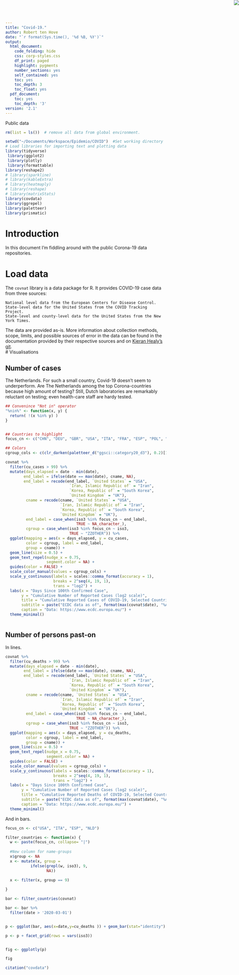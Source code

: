 ```yaml
---
title: "Covid-19."
author: Robert ten Hove
date: "`r format(Sys.time(), '%d %B, %Y')`"
output:
  html_document:
    code_folding: hide
    css: corp-styles.css
    df_print: paged
    highlight: pygments
    number_sections: yes
    self_contained: yes
    toc: yes
    toc_depth: 3
    toc_float: yes
  pdf_document:
    toc: yes
    toc_depth: '3'
version: '2.1'
---
```


<img src="./source/Bub.png" style="position:absolute;top:0px;right:0px;" />
<div class="watermark">Public data</div>



```r

rm(list = ls())  # remove all data from global environment.

setwd("~/Documents/Workspace/Epidemio/COVID")  #Set working directory
# Load libraries for importing text and plotting data
library(tidyverse)
 library(ggplot2)
 library(plotly)
 library(formattable)
library(reshape2)
# library(sparkline)
# library(kableExtra)
# library(heatmaply)
# library(reshape)
# library(matrixStats)
library(covdata)
library(ggrepel)
library(paletteer)
library(prismatic)
```


# Introduction 
In this document I'm fiddling around with the public Corona-19 data repositories.  

# Load data  
The `covnat` library is a data package for R. It provides COVID-19 case data from three sources:  
  
    National level data from the European Centers for Disease Control.  
    State-level data for the United States from the COVID Tracking Project.  
    State-level and county-level data for the United States from the New York Times.  

The data are provided as-is. More information about collection methods, scope, limits, and possible sources of error in the data can be found in the documentation provided by their respective sources and on [Kieran Healy's git](https://kjhealy.github.io/covdata/).  
# Visualisations 

## Number of cases 
The Netherlands. For such a small country, Covid-19 doesn't seem to underperform. Are The Netherlands among the top Corona-countries because high amount of testing? Still, Dutch laboratories are remarkably reluctant on testing; even health-care staff are hardy tested.  

```r
## Convenince "Not in" operator
"%nin%" <- function(x, y) {
  return( !(x %in% y) )
}


## Countries to highlight
focus_cn <- c("CHN", "DEU", "GBR", "USA", "ITA", "FRA", "ESP", "POL", "NLD", "KOR")

## Colors
cgroup_cols <- c(clr_darken(paletteer_d("ggsci::category20_d3"), 0.2)[1:length(focus_cn)], "gray70")

covnat %>%
  filter(cu_cases > 99) %>%
  mutate(days_elapsed = date - min(date),
        end_label = ifelse(date == max(date), cname, NA),
        end_label = recode(end_label, `United States` = "USA",
                            `Iran, Islamic Republic of` = "Iran",
                            `Korea, Republic of` = "South Korea",
                            `United Kingdom` = "UK"),
         cname = recode(cname, `United States` = "USA",
                        `Iran, Islamic Republic of` = "Iran",
                        `Korea, Republic of` = "South Korea",
                        `United Kingdom` = "UK"),
         end_label = case_when(iso3 %in% focus_cn ~ end_label,
                               TRUE ~ NA_character_),
         cgroup = case_when(iso3 %in% focus_cn ~ iso3,
                            TRUE ~ "ZZOTHER")) %>%
  ggplot(mapping = aes(x = days_elapsed, y = cu_cases,
         color = cgroup, label = end_label,
         group = cname)) +
  geom_line(size = 0.5) +
  geom_text_repel(nudge_x = 0.75,
                  segment.color = NA) +
  guides(color = FALSE) +
  scale_color_manual(values = cgroup_cols) +
  scale_y_continuous(labels = scales::comma_format(accuracy = 1),
                     breaks = 2^seq(4, 19, 1),
                     trans = "log2") +
  labs(x = "Days Since 100th Confirmed Case",
       y = "Cumulative Number of Reported Cases (log2 scale)",
       title = "Cumulative Reported Cases of COVID-19, Selected Countries",
       subtitle = paste("ECDC data as of", format(max(covnat$date), "%A, %B %e, %Y")),
       caption = "Data: https://www.ecdc.europa.eu/") +
  theme_minimal()



```

## Number of persons past-on 

In lines.  
```r
covnat %>%
  filter(cu_deaths > 99) %>%
  mutate(days_elapsed = date - min(date),
        end_label = ifelse(date == max(date), cname, NA),
        end_label = recode(end_label, `United States` = "USA",
                            `Iran, Islamic Republic of` = "Iran",
                            `Korea, Republic of` = "South Korea",
                            `United Kingdom` = "UK"),
         cname = recode(cname, `United States` = "USA",
                        `Iran, Islamic Republic of` = "Iran",
                        `Korea, Republic of` = "South Korea",
                        `United Kingdom` = "UK"),
         end_label = case_when(iso3 %in% focus_cn ~ end_label,
                               TRUE ~ NA_character_),
         cgroup = case_when(iso3 %in% focus_cn ~ iso3,
                            TRUE ~ "ZZOTHER")) %>%
  ggplot(mapping = aes(x = days_elapsed, y = cu_deaths,
         color = cgroup, label = end_label,
         group = cname)) +
  geom_line(size = 0.5) +
  geom_text_repel(nudge_x = 0.75,
                  segment.color = NA) +
  guides(color = FALSE) +
  scale_color_manual(values = cgroup_cols) +
  scale_y_continuous(labels = scales::comma_format(accuracy = 1),
                     breaks = 2^seq(4, 19, 1),
                     trans = "log2") +
  labs(x = "Days Since 100th Confirmed Case",
       y = "Cumulative Number of Reported Cases (log2 scale)",
       title = "Cumulative Reported Deaths of COVID-19, Selected Countries",
       subtitle = paste("ECDC data as of", format(max(covnat$date), "%A, %B %e, %Y")),
       caption = "Data: https://www.ecdc.europa.eu/") +
  theme_minimal()

```

And in bars. 

```r
focus_cn <- c("USA", "ITA", "ESP", "NLD")

filter_countries <- function(x) {
  w <- paste(focus_cn, collapse= "|") 
  
  #New column for name-groups
  x$group <- NA
  x <- mutate(x, group = 
           ifelse(grepl(w, iso3), 9,
                  NA)) 

  x <- filter(x, group == 9)
  
}

bar <- filter_countries(covnat)

bar <- bar %>% 
  filter(date > '2020-03-01')


p <- ggplot(bar, aes(x=date,y=cu_deaths )) + geom_bar(stat="identity")

p <- p + facet_grid(rows = vars(iso3))


fig <- ggplotly(p)

fig


```



<!-- ## GGE -->
<!-- Is there a relation between number of 'confirmed cases' and number of deaths?   -->

<!-- ```{r echo=TRUE, warning=FALSE, message=FALSE,  include=TRUE} -->
<!-- mod <- covnat %>% -->
<!--   filter(cu_deaths > 99) %>% -->
<!--   select(iso3, pop_2018, cu_deaths) -->

<!-- mod2 <- mod %>%  -->
<!--   cut(mod2, breaks = 1000000) -->

<!-- mod <- mod %>%  -->
<!--   pivot_wider(names_from = iso3, values_from = cu_deaths) -->


<!-- table(cut(y, breaks = pi/3*(-3:3))) -->


<!-- ``` -->
<!-- ctr18 <- controls18 %>%  -->
<!--   select(name, loccode, yadjust_mean) -->

<!-- ctr18 <- ctr18 %>%  -->
<!--   pivot_wider(names_from = loccode, values_from = yadjust_mean) -->

<!-- row.names(ctr18) <- ctr18$name -->

<!-- ctr18$name <- NULL -->

<!-- #Take a look inside -->
<!-- apply(ctr18,2,summary) -->



```r
citation("covdata")
```

